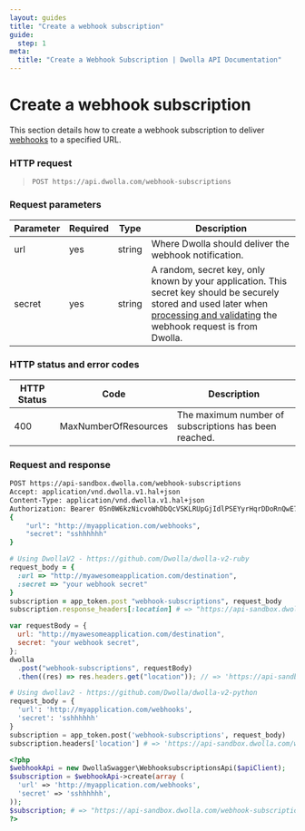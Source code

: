 ```yaml
---
layout: guides
title: "Create a webhook subscription"
guide:
  step: 1
meta:
  title: "Create a Webhook Subscription | Dwolla API Documentation"
---
```


# Create a webhook subscription

This section details how to create a webhook subscription to deliver [webhooks](https://developers.dwolla.com/api-reference/webhooks) to a specified URL.

### HTTP request

> `POST https://api.dwolla.com/webhook-subscriptions`

### Request parameters

| Parameter | Required | Type   | Description                                                                                                                                                                                                            |
| --------- | -------- | ------ | ---------------------------------------------------------------------------------------------------------------------------------------------------------------------------------------------------------------------- |
| url       | yes      | string | Where Dwolla should deliver the webhook notification.                                                                                                                                                                  |
| secret    | yes      | string | A random, secret key, only known by your application. This secret key should be securely stored and used later when [processing and validating](/guides/webhooks/process-validate) the webhook request is from Dwolla. |

### HTTP status and error codes

| HTTP Status | Code                 | Description                                           |
| ----------- | -------------------- | ----------------------------------------------------- |
| 400         | MaxNumberOfResources | The maximum number of subscriptions has been reached. |

### Request and response

```bash
POST https://api-sandbox.dwolla.com/webhook-subscriptions
Accept: application/vnd.dwolla.v1.hal+json
Content-Type: application/vnd.dwolla.v1.hal+json
Authorization: Bearer 0Sn0W6kzNicvoWhDbQcVSKLRUpGjIdlPSEYyrHqrDDoRnQwE7Q
{
    "url": "http://myapplication.com/webhooks",
    "secret": "sshhhhhh"
}
```

```ruby
# Using DwollaV2 - https://github.com/Dwolla/dwolla-v2-ruby
request_body = {
  :url => "http://myawesomeapplication.com/destination",
  :secret => "your webhook secret"
}
subscription = app_token.post "webhook-subscriptions", request_body
subscription.response_headers[:location] # => "https://api-sandbox.dwolla.com/webhook-subscriptions/5af4c10a-f6de-4ac8-840d-42cb65454216"
```

```javascript
var requestBody = {
  url: "http://myawesomeapplication.com/destination",
  secret: "your webhook secret",
};
dwolla
  .post("webhook-subscriptions", requestBody)
  .then((res) => res.headers.get("location")); // => 'https://api-sandbox.dwolla.com/webhook-subscriptions/5af4c10a-f6de-4ac8-840d-42cb65454216'
```

```python
# Using dwollav2 - https://github.com/Dwolla/dwolla-v2-python
request_body = {
  'url': 'http://myapplication.com/webhooks',
  'secret': 'sshhhhhh'
}
subscription = app_token.post('webhook-subscriptions', request_body)
subscription.headers['location'] # => 'https://api-sandbox.dwolla.com/webhook-subscriptions/5af4c10a-f6de-4ac8-840d-42cb65454216'
```

```php
<?php
$webhookApi = new DwollaSwagger\WebhooksubscriptionsApi($apiClient);
$subscription = $webhookApi->create(array (
  'url' => 'http://myapplication.com/webhooks',
  'secret' => 'sshhhhhh',
));
$subscription; # => "https://api-sandbox.dwolla.com/webhook-subscriptions/5af4c10a-f6de-4ac8-840d-42cb65454216"
?>
```
